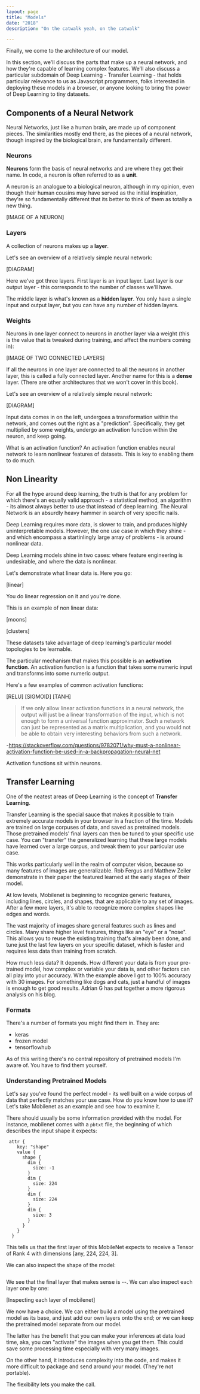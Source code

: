 ```yaml
---
layout: page
title: "Models"
date: "2018"
description: "On the catwalk yeah, on the catwalk"

---
```


Finally, we come to the architecture of our model.

In this section, we'll discuss the parts that make up a neural network, and how they're capable of learning complex features. We'll also discuss a particular subdomain of Deep Learning - Transfer Learning - that holds particular relevance to us as Javascript programmers, folks interested in deploying these models in a browser, or anyone looking to bring the power of Deep Learning to tiny datasets.

## Components of a Neural Network

Neural Networks, just like a human brain, are made up of component pieces. The similarities mostly end there, as the pieces of a neural network, though inspired by the biological brain, are fundamentally different.

### Neurons

**Neurons** form the basis of neural networks and are where they get their name. In code, a neuron is often referred to as a **unit**.

A neuron is an analogue to a biological neuron, although in my opinion, even though their human cousins may have served as the initial inspiration, they're so fundamentally different that its better to think of them as totally a new thing.

[IMAGE OF A NEURON]

### Layers

A collection of neurons makes up a **layer**.

Let's see an overview of a relatively simple neural network:

[DIAGRAM]

Here we've got three layers. First layer is an input layer. Last layer is our output layer - this corresponds to the number of classes we'll have.

The middle layer is what's known as a **hidden layer**. You only have a single input and output layer, but you can have any number of hidden layers.

### Weights

Neurons in one layer connect to neurons in another layer via a weight (this is the value that is tweaked during training, and affect the numbers coming in):

[IMAGE OF TWO CONNECTED LAYERS]

If all the neurons in one layer are connected to all the neurons in another layer, this is called a fully connected layer. Another name for this is a **dense** layer. (There are other architectures that we won't cover in this book).

Let's see an overview of a relatively simple neural network:

[DIAGRAM]

Input data comes in on the left, undergoes a transformation within the network, and comes out the right as a "prediction". Specifically, they get multiplied by some weights, undergo an activation function within the neuron, and keep going.

What is an activation function? An activation function enables neural network to learn nonlinear features of datasets. This is key to enabling them to do much.

## Non Linearity

For all the hype around deep learning, the truth is that for any problem for which there's an equally valid approach - a statistical method, an algorithm - its almost always better to use that instead of deep learning. The Neural Network is an absurdly heavy hammer in search of very specific nails.

Deep Learning requires more data, is slower to train, and produces highly uninterpretable models. However, the one use case in which they shine - and which encompass a startinlingly large array of problems - is around nonlinear data.

Deep Learning models shine in two cases: where feature engineering is undesirable, and where the data is nonlinear.

Let's demonstrate what linear data is. Here you go:

[linear]

You do linear regression on it and you're done.

This is an example of non linear data:

[moons]

[clusters]

These datasets take advantage of deep learning's particular model topologies to be learnable.

The particular mechanism that makes this possible is an **activation function**. An activation function is a function that takes some numeric input and transforms into some numeric output.

Here's a few examples of common activation functions:

[RELU] [SIGMOID] [TANH]

> If we only allow linear activation functions in a neural network, the output will just be a linear transformation of the input, which is not enough to form a universal function approximator. Such a network can just be represented as a matrix multiplication, and you would not be able to obtain very interesting behaviors from such a network.

-https://stackoverflow.com/questions/9782071/why-must-a-nonlinear-activation-function-be-used-in-a-backpropagation-neural-net

Activation functions sit within neurons.

## Transfer Learning

One of the neatest areas of Deep Learning is the concept of **Transfer Learning**.

Transfer Learning is the special sauce that makes it possible to train extremely accurate models in your browser in a fraction of the time. Models are trained on large corpuses of data, and saved as pretrained models. Those pretrained models' final layers can then be tuned to your specific use case. You can "transfer" the generalized learning that these large models have learned over a large corpus, and tweak them to your particular use case.

This works particularly well in the realm of computer vision, because so many features of images are generalizable. Rob Fergus and Matthew Zeiler demonstrate in their paper the featured learned at the early stages of their model.

At low levels, Mobilenet is beginning to recognize generic features, including lines, circles, and shapes, that are applicable to any set of images. After a few more layers, it's able to recognize more complex shapes like edges and words.

The vast majority of images share general features such as lines and circles. Many share higher level features, things like an "eye" or a "nose". This allows you to reuse the existing training that's already been done, and tune just the last few layers on your specific dataset, which is faster and requires less data than training from scratch.

How much less data? It depends. How different your data is from your pre-trained model, how complex or variable your data is, and other factors can all play into your accuracy. With the example above I got to 100% accuracy with 30 images. For something like dogs and cats, just a handful of images is enough to get good results. Adrian G has put together a more rigorous analysis on his blog.

### Formats

There's a number of formats you might find them in. They are:

* keras
* frozen model
* tensorflowhub

As of this writing there's no central repository of pretrained models I'm aware of. You have to find them yourself.

### Understanding Pretrained Models

Let's say you've found the perfect model - its well built on a wide corpus of data that perfectly matches your use case. How do you know how to use it? Let's take Mobilenet as an example and see how to examine it.

There should usually be some information provided with the model. For instance, mobilenet comes with a `pbtxt` file, the beginning of which describes the input shape it expects:

```
 attr {
    key: "shape"
    value {
      shape {
        dim {
          size: -1
        }
        dim {
          size: 224
        }
        dim {
          size: 224
        }
        dim {
          size: 3
        }
      }
    }
  }
```

This tells us that the first layer of this MobileNet expects to receive a Tensor of Rank 4 with dimensions [any, 224, 224, 3].

We can also inspect the shape of the model:

```
```

We see that the final layer that makes sense is --. We can also inspect each layer one by one:

[Inspecting each layer of mobilenet]

We now have a choice. We can either build a model using the pretrained model as its base, and just add our own layers onto the end; or we can keep the pretrained model separate from our model.

The latter has the benefit that you can make your inferences at data load time, aka, you can "activate" the images when you get them. This could save some processing time especially with very many images.

On the other hand, it introduces complexity into the code, and makes it more difficult to package and send around your model. (They're not portable).

The flexibility lets you make the call.

<br /><br /> <br /><br /> <br /><br /> <br /><br />
<br /><br /> <br /><br /> <br /><br /> <br /><br />
<br /><br /> <br /><br /> <br /><br /> <br /><br />
<br /><br /> <br /><br /> <br /><br /> <br /><br />
<br /><br /> <br /><br /> <br /><br /> <br /><br />

[AT SOME POINT IN CNNs: TALK ABOUT MNIST]

Talk about convolutional networks





